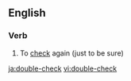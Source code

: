 ==English==

===Verb===
{{en-verb}}

# To [[check]] again (just to be sure)

[[ja:double-check]]
[[vi:double-check]]